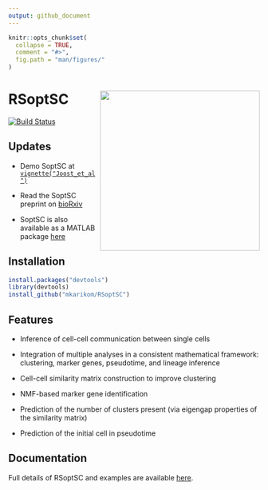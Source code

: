 ```yaml
---
output: github_document
---
```


<!-- README.md is generated from README.Rmd. Please edit that file -->

```r
knitr::opts_chunk$set(
  collapse = TRUE,
  comment = "#>",
  fig.path = "man/figures/"
)
```

# RSoptSC <img src="man/figures/logo.svg" align="right" alt="" width="320" />

[![Build Status](https://travis-ci.com/mkarikom/RSoptSC.svg?branch=master)](https://travis-ci.com/mkarikom/RSoptSC)

## Updates

* Demo SoptSC at [`vignette("Joost_et_al")`](https://mkarikom.github.io/RSoptSC/articles/Joost_et_al.html)

* Read the SoptSC preprint on [bioRxiv](https://www.biorxiv.org/content/10.1101/168922v3)

* SoptSC is also available as a MATLAB package [here](https://github.com/wangshuxiong/soptsc)

## Installation

```r
install.packages("devtools")
library(devtools)
install_github("mkarikom/RSoptSC")
```


## Features

* Inference of cell-cell communication between single cells

* Integration of multiple analyses in a consistent mathematical framework: clustering, marker genes, pseudotime, and lineage inference

* Cell-cell similarity matrix construction to improve clustering

* NMF-based marker gene identification

* Prediction of the number of clusters present (via eigengap properties of the similarity matrix)

* Prediction of the initial cell in pseudotime


## Documentation

Full details of RSoptSC and examples are available [here](https://mkarikom.github.io/RSoptSC).
